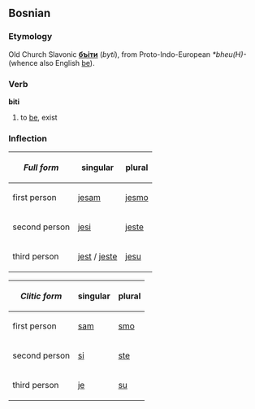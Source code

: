 ==Bosnian==
===Etymology===
Old Church Slavonic '''[[бъіти]]''' (''byti''), from Proto-Indo-European ''*bheu(H)-'' (whence also English [[be]]).

===Verb===
'''biti''' 
# to [[be]], exist

===Inflection===
{| cellpadding=5
! ''Full form'' !! singular !! plural
|-
! first person
| [[jesam]] || [[jesmo]]
|-
! second person
| [[jesi]] || [[jeste]]
|-
! third person
| [[jest]] / [[jeste]] || [[jesu]]
|}

{| cellpadding=5
! ''Clitic form'' !! singular !! plural
|-
! first person
| [[sam]] || [[smo]]
|-
! second person
| [[si]] || [[ste]]
|-
! third person
| [[je]] || [[su]]
|}